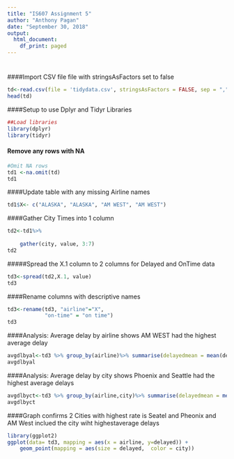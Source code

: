 ```yaml
---
title: "IS607 Assignment 5"
author: "Anthony Pagan"
date: "September 30, 2018"
output:
  html_document:
    df_print: paged
---
```


#
#
####Import CSV file file with stringsAsFactors set to false

```r
td<-read.csv(file = 'tidydata.csv', stringsAsFactors = FALSE, sep = ",")
head(td)
```


####Setup to use Dplyr and Tidyr Libraries
```r
##Load libraries
library(dplyr)
library(tidyr)
```


#### Remove any rows with NA
```r
#Omit NA rows
td1 <-na.omit(td)
td1
```

####Update table with any missing Airline names
```r
td1$X<- c("ALASKA", "ALASKA", "AM WEST", "AM WEST")
```

####Gather City Times into 1 column
```r
td2<-td1%>%
    
    gather(city, value, 3:7)
td2
```

#####Spread the X.1 column to 2 columns for Delayed and OnTime data
```r
td3<-spread(td2,X.1, value)
td3
```

####Rename columns with descriptive names
```r
td3<-rename(td3, "airline"="X",
            "on-time" = "on time")
td3
```

####Analysis: Average delay by airline shows AM WEST had the highest average delay
```r
avgdlbyal<-td3 %>% group_by(airline)%>% summarise(delayedmean = mean(delayed))%>%arrange(airline, delayedmean)
avgdlbyal
```

####Analysis: Average delay by city shows Phoenix and Seattle had the highest average delays
```r
avgdlbyct<-td3 %>% group_by(airline,city)%>% summarise(delayedmean = mean(delayed))%>%arrange(airline, delayedmean)
avgdlbyct
```

####Graph confirms 2 Cities with highest rate is Seatel and Pheonix and AM West inclued the city wiht  highestaverage delays
```r
library(ggplot2)
ggplot(data= td3, mapping = aes(x = airline, y=delayed)) +
    geom_point(mapping = aes(size = delayed,  color = city))
```

